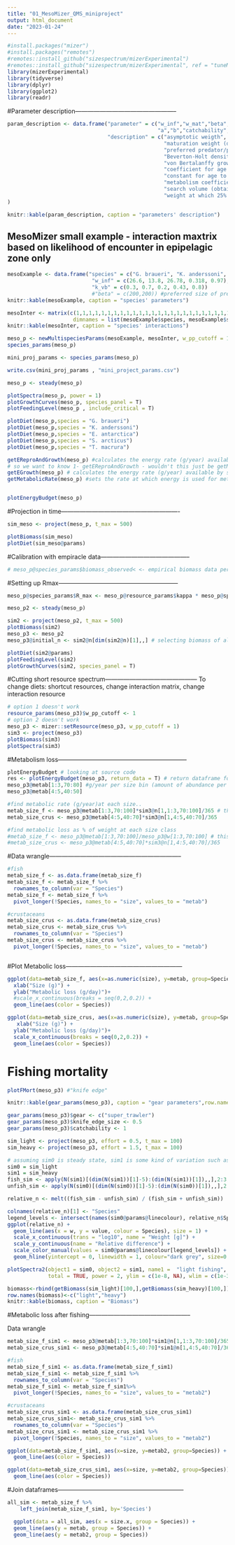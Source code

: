 ```yaml
---
title: "01_MesoMizer_QMS_miniproject"
output: html_document
date: "2023-01-24"
---
```


```r
#install.packages("mizer")
#install.packages("remotes")
#remotes::install_github("sizespectrum/mizerExperimental")
#remotes::install_github("sizespectrum/mizerExperimental", ref = "tuneMR")
library(mizerExperimental)
library(tidyverse)
library(dplyr)
library(ggplot2)
library(readr)
```



#Parameter description--------------------------------------------------

```r

param_description <- data.frame("parameter" = c("w_inf","w_mat","beta","sigma","R_max","k_vb","l25","l50",
                                                "a","b","catchability","h","k","ks","z0","gamma","w_mat25","erepro"),
                                "description" = c("asymptotic weigth",
                                                  "maturation weight (determines when 50% of the population has matured using a sigmoid function)",
                                                  "preferred predator/prey mass ratio","width of the feeding kernel",
                                                  "Beverton-Holt density dependence parameter",
                                                  "von Bertalanffy growth parameter","length at 25% catch","length at 50% catch",
                                                  "coefficient for age to size conversion",
                                                  "constant for age to size conversion","fisheries efficiency","maximum intake rate","metabolism constant",
                                                  "metabolism coefficient","background mortality coefficient",
                                                  "search volume (obtained from beta and sigma)",
                                                  "weight at which 25% of individuals are mature","reproductive output scalar")
)

knitr::kable(param_description, caption = "parameters' description")
```

## MesoMizer small example - interaction maxtrix based on likelihood of encounter in epipelagic zone only 

```r
mesoExample <- data.frame("species" = c("G. braueri", "K. anderssoni", "E. antarctica", "T. macrura", "S. arcticus"),
                           "w_inf" = c(26.6, 13.8, 26.78, 0.318, 0.97), 
                           "k_vb" = c(0.3, 0.7, 0.2, 0.43, 0.8))
                           #"beta" = c(200,200)) #preferred size of prey...small means close to their size
knitr::kable(mesoExample, caption = "species' parameters")

mesoInter <- matrix(c(1,1,1,1,1,1,1,1,1,1,1,1,1,1,1,1,1,1,1,1,1,1,1,1,1), ncol = 5, 
                     dimnames = list(mesoExample$species, mesoExample$species))
knitr::kable(mesoInter, caption = "species' interactions")


```
```r
meso_p <- newMultispeciesParams(mesoExample, mesoInter, w_pp_cutoff = 1, )
species_params(meso_p)

mini_proj_params <- species_params(meso_p)

write.csv(mini_proj_params , "mini_project_params.csv")

```


```r
meso_p <- steady(meso_p)

plotSpectra(meso_p, power = 1)
plotGrowthCurves(meso_p, species_panel = T)
plotFeedingLevel(meso_p , include_critical = T)
```
```r
plotDiet(meso_p,species = "G. braueri")
plotDiet(meso_p,species = "K. anderssoni")
plotDiet(meso_p,species = "E. antarctica")
plotDiet(meso_p,species = "S. arcticus")
plotDiet(meso_p,species = "T. macrura")
```
```r
getEReproAndGrowth(meso_p) #calculates the energy rate (g/year) available for reproduction and growth after metabolism and movement
# so we want to know 1- getEReproAndGrowth - wouldn't this just be getMetabolicRate()?
getEGrowth(meso_p) # calculates the energy rate (g/year) available by species and size for growth after metabolism, movement and reproduction have been accounted for
getMetabolicRate(meso_p) #sets the rate at which energy is used for metabolism and activity


plotEnergyBudget(meso_p)
```

#Projection in time----------------------------------------------------------

```r

sim_meso <- project(meso_p, t_max = 500)

plotBiomass(sim_meso)
plotDiet(sim_meso@params)

```
#Calibration with empiracle data--------------------------------------------

```r
# meso_p@species_params$biomass_observed< <- empirical biomass data per species in g
```


#Setting up Rmax-----------------------------------------------------------

```r
meso_p@species_params$R_max <- meso_p@resource_params$kappa * meso_p@species_params$w_inf^-1

meso_p2 <- steady(meso_p)

sim2 <- project(meso_p2, t_max = 500)
plotBiomass(sim2)
meso_p3 <- meso_p2
meso_p3@initial_n <- sim2@n[dim(sim2@n)[1],,] # selecting biomass of all species and sizes at the last time step
```
```r
plotDiet(sim2@params)
plotFeedingLevel(sim2)
plotGrowthCurves(sim2, species_panel = T)
```
#Cutting short resource spectrum---------------------------------------------
To change diets: shortcut resources, change interaction matrix, change interaction resource

```r
# option 1 doesn't work
resource_params(meso_p3)$w_pp_cutoff <- 1
# option 2 doesn't work
meso_p3 <- mizer::setResource(meso_p3, w_pp_cutoff = 1)
sim3 <- project(meso_p3)
plotBiomass(sim3)
plotSpectra(sim3)
```
#Metabolism loss---------------------------------------------------------------

```r
plotEnergyBudget # looking at source code
res <- plotEnergyBudget(meso_p3, return_data = T) # return dataframe for plot
meso_p3@metab[1:3,70:80] #g/year per size bin (amount of abundance per size bin) - rate need to be multiplied by n    (sim@n)
meso_p3@metab[4:5,40:50]

#find metabolic rate (g/year)at each size..
metab_size_f <- meso_p3@metab[1:3,70:100]*sim3@n[1,1:3,70:100]/365 # this should be metabolic loss - g/day of biomass per size....
metab_size_crus <- meso_p3@metab[4:5,40:70]*sim3@n[1,4:5,40:70]/365

#find metabolic loss as % of weight at each size class
#metab_size_f <- meso_p3@metab[1:3,70:100]/meso_p3@w[1:3,70:100] # this should be metabolic loss - g/day of biomass per size....
#metab_size_crus <- meso_p3@metab[4:5,40:70]*sim3@n[1,4:5,40:70]/365

```

#Data wrangle-----------------------------------------------------------------

```r

#fish
metab_size_f <- as.data.frame(metab_size_f)
metab_size_f <- metab_size_f %>% 
  rownames_to_column(var = "Species")
metab_size_f <- metab_size_f %>%
  pivot_longer(!Species, names_to = "size", values_to = "metab")

#crustaceans
metab_size_crus <- as.data.frame(metab_size_crus)
metab_size_crus <- metab_size_crus %>% 
  rownames_to_column(var = "Species")
metab_size_crus <- metab_size_crus %>%
  pivot_longer(!Species, names_to = "size", values_to = "metab")



```


#Plot Metabolic loss---------------------------------------------------------

```r


ggplot(data=metab_size_f, aes(x=as.numeric(size), y=metab, group=Species)) +
  xlab("Size (g)") +
  ylab("Metabolic loss (g/day)")+
  #scale_x_continuous(breaks = seq(0,2,0.2)) +
  geom_line(aes(color = Species))

ggplot(data=metab_size_crus, aes(x=as.numeric(size), y=metab, group=Species)) +
   xlab("Size (g)") +
  ylab("Metabolic loss (g/day)")+
  scale_x_continuous(breaks = seq(0,2,0.2)) +
  geom_line(aes(color = Species))


```


# Fishing mortality


```r
plotFMort(meso_p3) #"knife edge" 
```

```r
knitr::kable(gear_params(meso_p3), caption = "gear parameters",row.names = F,digits = 12)
```

```r
gear_params(meso_p3)$gear <- c("super_trawler")
gear_params(meso_p3)$knife_edge_size <- 0.5
gear_params(meso_p3)$catchability <- 1
```




```r

sim_light <- project(meso_p3, effort = 0.5, t_max = 100)
sim_heavy <- project(meso_p3, effort = 1.5, t_max = 100)

```




```r
# assuming sim0 is steady state, sim1 is some kind of variation such as fishing
sim0 = sim_light
sim1 = sim_heavy
fish_sim <- apply(N(sim1)[(dim(N(sim1))[1]-5):(dim(N(sim1))[1]),,],2:3,mean)
unfish_sim <- apply(N(sim0)[(dim(N(sim0))[1]-5):(dim(N(sim0))[1]),,],2:3,mean)

relative_n <- melt((fish_sim - unfish_sim) / (fish_sim + unfish_sim)) 

colnames(relative_n)[1] <- "Species"
legend_levels <- intersect(names(sim0@params@linecolour), relative_n$Species)
ggplot(relative_n) +
  geom_line(aes(x = w, y = value, colour = Species), size = 1) +
  scale_x_continuous(trans = "log10", name = "Weight [g]") +
  scale_y_continuous(name = "Relative difference") +
  scale_color_manual(values = sim0@params@linecolour[legend_levels]) +
  geom_hline(yintercept = 0, linewidth = 1, colour="dark grey", size=0.75)

```

```r
plotSpectra2(object1 = sim0, object2 = sim1, name1 =  "light fishing", name2 =  "heavy fishing", 
             total = TRUE, power = 2, ylim = c(1e-8, NA), wlim = c(1e-3, NA))
```



```r
biomass<-rbind(getBiomass(sim_light)[100,],getBiomass(sim_heavy)[100,])
row.names(biomass)<-c("light","heavy")
knitr::kable(biomass, caption = "Biomass")
```

#Metabolic loss after fishing--------------------------------------------------


Data wrangle

```r

metab_size_f_sim1 <- meso_p3@metab[1:3,70:100]*sim1@n[1,1:3,70:100]/365 # this should be metabolic loss - g/day of biomass per size....
metab_size_crus_sim1 <- meso_p3@metab[4:5,40:70]*sim1@n[1,4:5,40:70]/365

#fish
metab_size_f_sim1 <- as.data.frame(metab_size_f_sim1)
metab_size_f_sim1 <- metab_size_f_sim1 %>% 
  rownames_to_column(var = "Species")
metab_size_f_sim1 <- metab_size_f_sim1%>%
  pivot_longer(!Species, names_to = "size", values_to = "metab2")

#crustaceans
metab_size_crus_sim1 <- as.data.frame(metab_size_crus_sim1)
metab_size_crus_sim1<- metab_size_crus_sim1 %>% 
  rownames_to_column(var = "Species")
metab_size_crus_sim1 <- metab_size_crus_sim1 %>%
  pivot_longer(!Species, names_to = "size", values_to = "metab2")


```



```r

ggplot(data=metab_size_f_sim1, aes(x=size, y=metab2, group=Species)) +
  geom_line(aes(color = Species))

ggplot(data=metab_size_crus_sim1, aes(x=size, y=metab2, group=Species)) +
  geom_line(aes(color = Species))

```
#Join dataframes--------------------------------------------------------------

```r
all_sim <- metab_size_f %>%
    left_join(metab_size_f_sim1, by='Species') 
```

```r

  ggplot(data = all_sim, aes(x = size.x, group = Species)) +
  geom_line(aes(y = metab, group = Species)) +
  geom_line(aes(y = metab2, group = Species))


```





